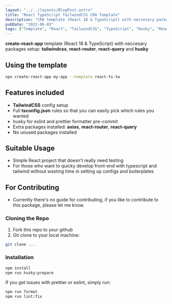```yaml
---
layout: "../../layouts/BlogPost.astro"
title: "React TypeScript TailwindCSS CRA Template"
description: "CRA template (React 18 & TypeScript) with neccesary packages setup: tailwindcss, react-router, react-query and husky"
pubDate: "2022-06-03"
tags: ["Template", "React", "TailwindCSS", "TypeScript", "Husky", "React-Query"]
---
```


**create-react-app** template (React 18 & TypeScript) with neccesary packages setup: **tailwindcss**, **react-router**, **react-query** and **husky**

## Using the template

```bash
npx create-react-app my-app --template react-ts-tw
```

## Features included

- **TailwindCSS** config setup
- Full **tsconfig.json** rules so that you can easily pick which rules you wanted
- husky for eslint and prettier formatter pre-commit
- Extra packages installed: **axios**, **react-router**, **react-query**
- No unused packages installed

## Suitable Usage

- Simple React project that doesn't really need testing
- For those who want to quicky develop front-end with typescript and tailwind without wasting time in setting up configs and boilerplates

## For Contributing

- Currently there's no guide for contributing, if you like to contribute to this package, please let me know.

### Cloning the Repo

1. Fork this repo to your github
2. Git clone to your local machine:

```bash
git clone ...
```

### Installation

```bash
npm install
npm run husky:prepare
```

If you get issues with prettier or eslint, simply run:

```bash
npm run format
npm run lint:fix
```
